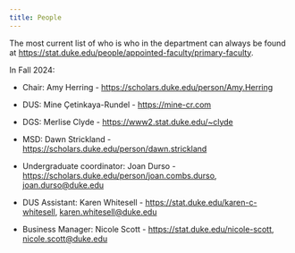 ```yaml
---
title: People
---
```


The most current list of who is who in the department can always be found at <https://stat.duke.edu/people/appointed-faculty/primary-faculty>.

In Fall 2024:

-   Chair: Amy Herring - <https://scholars.duke.edu/person/Amy.Herring>

-   DUS: Mine Çetinkaya-Rundel - [https://mine-cr.com](https://mine-cr.com/)

-   DGS: Merlise Clyde - [https://www2.stat.duke.edu/\~clyde](https://www2.stat.duke.edu/~clyde/)

-   MSD: Dawn Strickland - <https://scholars.duke.edu/person/dawn.strickland>

-   Undergraduate coordinator: Joan Durso - <https://scholars.duke.edu/person/joan.combs.durso>, [joan.durso@duke.edu](mailto:joan.durso@duke.edu)

-   DUS Assistant: Karen Whitesell - <https://stat.duke.edu/karen-c-whitesell>, [karen.whitesell@duke.edu](mailto:karen.whitesell@duke.edu)

-   Business Manager: Nicole Scott - <https://stat.duke.edu/nicole-scott>, [nicole.scott@duke.edu](mailto:nicole.scott@duke.edu)
